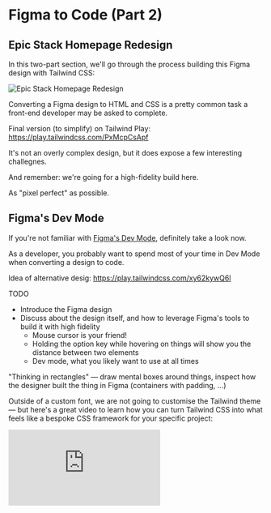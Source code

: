 # Figma to Code (Part 2)

## Epic Stack Homepage Redesign

In this two-part section, we'll go through the process building this Figma design with Tailwind CSS:

![Epic Stack Homepage Redesign](./epic-stack-redesign.png)

Converting a Figma design to HTML and CSS is a pretty common task a front-end developer may be asked to complete.

Final version (to simplify) on Tailwind Play: https://play.tailwindcss.com/PxMcpCsApf

It's not an overly complex design, but it does expose a few interesting challegnes.

And remember: we're going for a high-fidelity build here.

As "pixel perfect" as possible.

## Figma's Dev Mode

If you're not familiar with [Figma's Dev Mode](https://www.figma.com/dev-mode/), definitely take a look now.

As a developer, you probably want to spend most of your time in Dev Mode when converting a design to code.

Idea of alternative desig: https://play.tailwindcss.com/xy62kywQ6l

<callout-info>TODO</callout-info>

- Introduce the Figma design
- Discuss about the design itself, and how to leverage Figma's tools to build it with high fidelity
  - Mouse cursor is your friend!
  - Holding the option key while hovering on things will show you the distance between two elements
  - Dev mode, what you likely want to use at all times

"Thinking in rectangles" — draw mental boxes around things, inspect how the designer built the thing in Figma (containers with padding, ...)

Outside of a custom font, we are not going to customise the Tailwind theme — but here's a great video to learn how you can turn Tailwind CSS into what feels like a bespoke CSS framework for your specific project:

<iframe
	className="mt-80 aspect-video w-full"
	src="https://www.youtube.com/embed/cZc4Jn5nK3k?si=zgh_pL-NF3xoXWtJ"
	title="YouTube video player"
	frameborder="0"
	allow="accelerometer; autoplay; clipboard-write; encrypted-media; gyroscope; picture-in-picture; web-share"
	allowfullscreen
></iframe>
